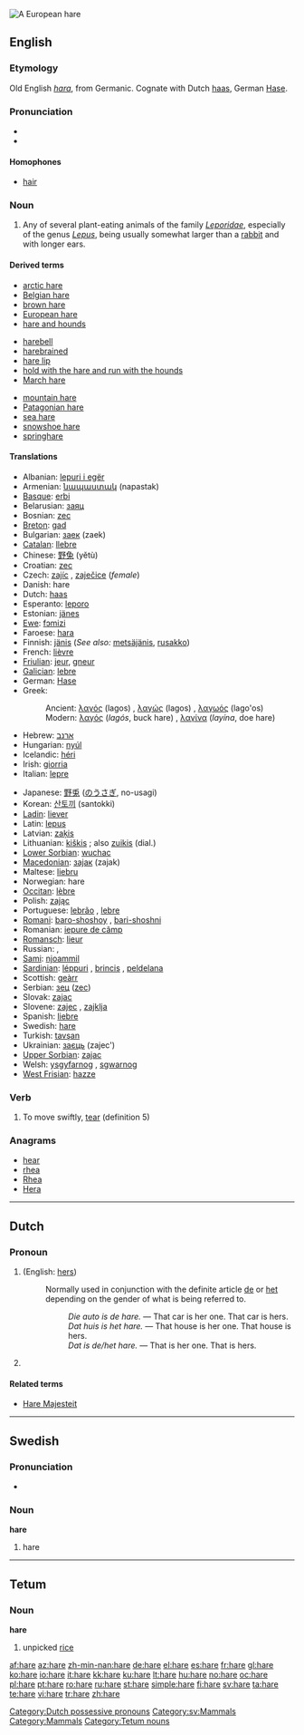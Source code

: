 [[Image:Feldhase.jpg|thumb|A European hare]]
{{also|haré}}
==English==

{{wikipedia}}

===Etymology===
Old English ''[[hara]]'', from Germanic.  Cognate with Dutch [[haas]], German [[Hase]].

===Pronunciation===
* {{IPA|/hɛɚ/|/heɹ/|/heə/}}
* {{audio|en-us-hare.ogg|Audio (US)}}

====Homophones====
* [[hair]]

===Noun===
{{en-noun}}

# Any of several plant-eating animals of the family ''[[Leporidae]]'', especially of the genus ''[[Lepus]]'', being usually somewhat larger than a [[rabbit]] and with longer ears.

====Derived terms====
{{rel-top3|Terms derived from the noun "hare"}}
* [[arctic hare]]
* [[Belgian hare]]
* [[brown hare]]
* [[European hare]]
* [[hare and hounds]]
{{rel-mid3}}
* [[harebell]]
* [[harebrained]]
* [[hare lip]]
* [[hold with the hare and run with the hounds]]
* [[March hare]]
{{rel-mid3}}
* [[mountain hare]]
* [[Patagonian hare]]
* [[sea hare]]
* [[snowshoe hare]]
* [[springhare]]
{{rel-bottom}}

====Translations====
{{trans-top|hare}}
* Albanian: [[lepuri i egër]]
* Armenian: [[նապաստակ]] (napastak)
* [[Basque]]: [[erbi]]
* Belarusian: [[заяц]] {{m}}
* Bosnian: [[zec]] {{m}}
* [[Breton]]: [[gad]]
* Bulgarian: [[заек]] (zaek) {{m}}
* [[Catalan]]: [[llebre]] {{m}}
* Chinese: [[野兔]] (yětù)
* Croatian: [[zec]] {{m}}
* Czech: [[zajíc]] {{m}}, [[zaječice]] {{f}} (''female'')
* Danish: hare {{c}}
* Dutch: [[haas]] {{m}}
* Esperanto: [[leporo]]
* Estonian: [[jänes]]
* [[Ewe]]: [[fɔmizi]] {{n}}
* Faroese: [[hara]]
* Finnish: [[jänis]] (''See also:'' [[metsäjänis]], [[rusakko]])
* French: [[lièvre]] {{m}}
* [[Friulian]]: [[jeur]], [[gneur]]
* [[Galician]]: [[lebre]] {{m}}
* German: [[Hase]] {{m}}
* Greek:
*: Ancient: [[λαγός]] (lagos) {{m}}, [[λαγώς]] (lagos) {{m}}, [[λαγωός]] (lago'os) {{m}}
*: Modern: [[λαγός]] (''lagós'', buck hare) {{m}}, [[λαγίνα]] (''layína'', doe hare) {{f}}
* Hebrew: [[ארנב]]
* Hungarian: [[nyúl]]
* Icelandic: [[héri]] {{m}}
* Irish: [[giorria]]
* Italian: [[lepre]] {{f}}
{{trans-mid}}
* Japanese: [[野兎]] ([[のうさぎ]], no-usagi) <!--"o" and "u" are separate -->
* Korean: [[산토끼]] (santokki)
* [[Ladin]]: [[liever]] {{m}}
* Latin: [[lepus]] {{m}}
* Latvian: [[zaķis]]
* Lithuanian: [[kiškis]] {{m}}; also [[zuikis]] {{m}} (dial.)
* [[Lower Sorbian]]: [[wuchac]] {{m}}
* [[Macedonian]]: [[заjак]] (zajak) {{m}}
* Maltese: [[liebru]] {{m}}
* Norwegian: hare {{m}}
* [[Occitan]]: [[lèbre]] {{m}}
* Polish: [[zając]] {{m}}
* Portuguese: [[lebrão]] {{m}}, [[lebre]] {{f}}
* [[Romani]]: [[baro-shoshoy]] {{m}}, [[bari-shoshni]] {{f}}
* Romanian: [[iepure de câmp]]
* [[Romansch]]: [[lieur]] {{m}}
* Russian: {{t|ru|заяц|tr=zajac|m}}, {{t|ru|русак|tr=rusák|m}}
* [[Sami]]: [[njoammil]]
* [[Sardinian]]: [[léppuri]] {{m}}, [[brincis]] {{m}}, [[peldelana]] {{f}}
* Scottish: [[geàrr]]
* Serbian: [[зец]] ([[zec]]) {{m}}
* Slovak: [[zajac]] {{m}}
* Slovene: [[zajec]] {{m}}, [[zajklja]] {{f}}
* Spanish: [[liebre]] {{m}}
* Swedish: [[hare#Swedish|hare]] {{c}}
* Turkish: [[tavşan]]
* Ukrainian: [[заєць]] (zajec') {{m}}
* [[Upper Sorbian]]: [[zajac]] {{m}}
* Welsh: [[ysgyfarnog]] {{f}}, [[sgwarnog]] {{f}}
* [[West Frisian]]: [[hazze]]
{{trans-bottom}}

===Verb===
{{en-verb|har||ing|ed}}

# {{intransitive}} To move swiftly, [[tear#Verb|tear]] (definition 5)

===Anagrams===
* [[hear]]
* [[rhea]]
* [[Rhea]]
* [[Hera]]

----

==Dutch==

===Pronoun===
{{infl|nl|pronoun}}

# {{form of|non-[[attributive]] form|haar|lang=nl}} (English: [[hers]])
#: Normally used in conjunction with the definite article [[de]] or [[het]] depending on the gender of what is being referred to.
#:: ''Die auto is de hare.'' &mdash; That car is her one. That car is hers.
#:: ''Dat huis is het hare.'' &mdash; That house is her one. That house is hers.
#:: ''Dat is de/het hare.'' &mdash; That is her one. That is hers.
# {{archaic|lang=nl}} {{form of|inflected form|haar}}

====Related terms====
* [[Hare Majesteit]]

[[Category:Dutch possessive pronouns]]

----

==Swedish==

===Pronunciation===
* {{audio|Sv-en hare.ogg|audio}}

===Noun===
{{sv-noun-reg-ar|2=har}}
'''hare''' {{c}}

# hare

[[Category:sv:Mammals]]

----

==Tetum==

===Noun===
'''hare'''

# unpicked [[rice]]

[[Category:Mammals]]
[[Category:Tetum nouns]]

[[af:hare]]
[[az:hare]]
[[zh-min-nan:hare]]
[[de:hare]]
[[el:hare]]
[[es:hare]]
[[fr:hare]]
[[gl:hare]]
[[ko:hare]]
[[io:hare]]
[[it:hare]]
[[kk:hare]]
[[ku:hare]]
[[lt:hare]]
[[hu:hare]]
[[no:hare]]
[[oc:hare]]
[[pl:hare]]
[[pt:hare]]
[[ro:hare]]
[[ru:hare]]
[[st:hare]]
[[simple:hare]]
[[fi:hare]]
[[sv:hare]]
[[ta:hare]]
[[te:hare]]
[[vi:hare]]
[[tr:hare]]
[[zh:hare]]
